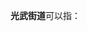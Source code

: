 '''光武街道'''可以指：
{{PRC admin/disambig|41/13/03/007/000|41/16/81/006/000}}
{{disambig|cat=四字乡级行政区划消歧义}}
